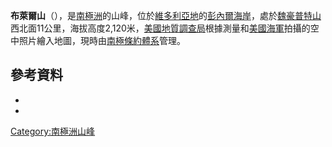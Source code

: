 {{Coord|72|32|S|160|49|E|source:GNIS|display=title}}

'''布萊爾山'''（{{lang-en|Mount Blair}}），是[[南極洲|南極洲]]的山峰，位於[[維多利亞地|維多利亞地]]的[[彭內爾海岸|彭內爾海岸]]，處於[[魏豪普特山|魏豪普特山]]西北面11公里，海拔高度2,120米，[[美國地質調查局|美國地質調查局]]根據測量和[[美國海軍|美國海軍]]拍攝的空中照片繪入地圖，現時由[[南極條約體系|南極條約體系]]管理。

==參考資料==
*{{cite gnis | type = antarid | id = 1491| name = Blair, Mount | accessdate = 2011-07-25}}
*{{usgs-gazetteer|id=1491|name=Blair, Mount}}

{{Antarctica-geo-stub}}
[[Category:南極洲山峰|Category:南極洲山峰]]